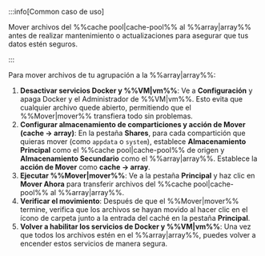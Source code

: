 :::info[Common caso de uso]

Mover archivos del %%cache pool|cache-pool%% al %%array|array%% antes de realizar mantenimiento o actualizaciones para asegurar que tus datos estén seguros.

:::

Para mover archivos de tu agrupación a la %%array|array%%:

1. **Desactivar servicios Docker y %%VM|vm%%**: Ve a **Configuración** y apaga Docker y el Administrador de %%VM|vm%%. Esto evita que cualquier archivo quede abierto, permitiendo que el %%Mover|mover%% transfiera todo sin problemas.
2. **Configurar almacenamiento de comparticiones y acción de Mover (cache → array)**: En la pestaña **Shares**, para cada compartición que quieras mover (como `appdata` o `system`), establece **Almacenamiento Principal** como el %%cache pool|cache-pool%% de origen y **Almacenamiento Secundario** como el %%array|array%%. Establece la **acción de Mover** como **cache → array**.
3. **Ejecutar %%Mover|mover%%**: Ve a la pestaña **Principal** y haz clic en **Mover Ahora** para transferir archivos del %%cache pool|cache-pool%% al %%array|array%%.
4. **Verificar el movimiento**: Después de que el %%Mover|mover%% termine, verifica que los archivos se hayan movido al hacer clic en el ícono de carpeta junto a la entrada del caché en la pestaña **Principal**.
5. **Volver a habilitar los servicios de Docker y %%VM|vm%%**: Una vez que todos los archivos estén en el %%array|array%%, puedes volver a encender estos servicios de manera segura.
